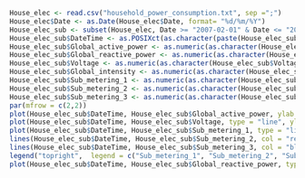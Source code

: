 
```r
House_elec <- read.csv("household_power_consumption.txt", sep =";")
House_elec$Date <- as.Date(House_elec$Date, format= "%d/%m/%Y")
House_elec_sub <- subset(House_elec, Date >= "2007-02-01" & Date <= "2007-02-02")
House_elec_sub$DateTime <- as.POSIXct(as.character(paste(House_elec_sub$Date, House_elec_sub$Time)))
House_elec_sub$Global_active_power <- as.numeric(as.character(House_elec_sub$Global_active_power))
House_elec_sub$Global_reactive_power <- as.numeric(as.character(House_elec_sub$Global_reactive_power))
House_elec_sub$Voltage <- as.numeric(as.character(House_elec_sub$Voltage))
House_elec_sub$Global_intensity <- as.numeric(as.character(House_elec_sub$Global_intensity))
House_elec_sub$Sub_metering_1 <- as.numeric(as.character(House_elec_sub$Sub_metering_1))
House_elec_sub$Sub_metering_2 <- as.numeric(as.character(House_elec_sub$Sub_metering_2))
House_elec_sub$Sub_metering_3 <- as.numeric(as.character(House_elec_sub$Sub_metering_3))
par(mfrow = c(2,2))
plot(House_elec_sub$DateTime, House_elec_sub$Global_active_power, ylab =  "Global Active Power", type = "line", xlab = "")
plot(House_elec_sub$DateTime, House_elec_sub$Voltage, type = "line", ylab = "Voltage", xlab = "")
plot(House_elec_sub$DateTime, House_elec_sub$Sub_metering_1, type = "line", ylab = "Energey Sub Metering", xlab = "")
lines(House_elec_sub$DateTime, House_elec_sub$Sub_metering_2, col = "red")
lines(House_elec_sub$DateTime, House_elec_sub$Sub_metering_3, col = "blue")
legend("topright",  legend = c("Sub_metering_1", "Sub_metering_2", "Sub_metering_3"), lty = 1, col = c("black", "red", "blue"))
plot(House_elec_sub$DateTime, House_elec_sub$Global_reactive_power, type = "line")

```


```r

```

